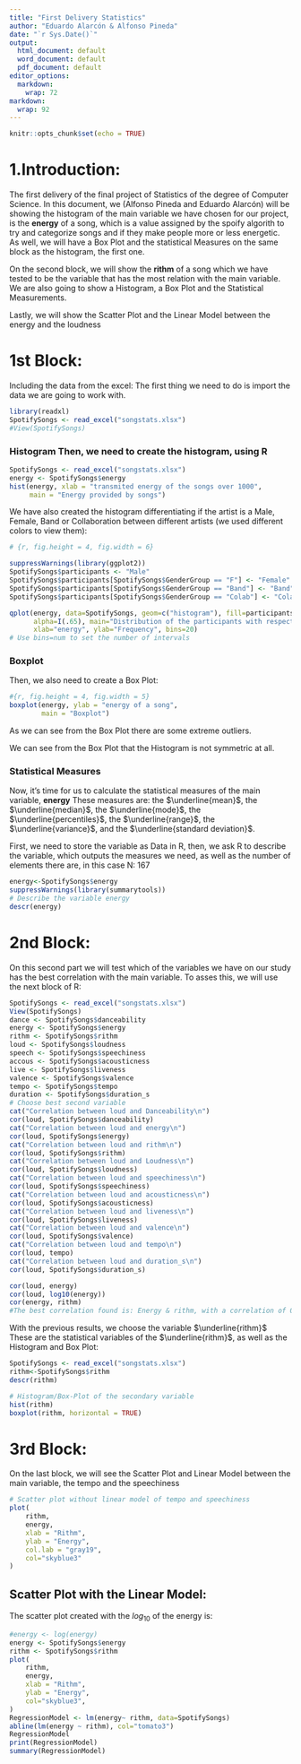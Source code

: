 ```yaml
---
title: "First Delivery Statistics"
author: "Eduardo Alarcón & Alfonso Pineda"
date: "`r Sys.Date()`"
output:
  html_document: default
  word_document: default
  pdf_document: default
editor_options:
  markdown:
    wrap: 72
markdown:
  wrap: 92
---
```


```r
knitr::opts_chunk$set(echo = TRUE)
```

# 1.Introduction:

The first delivery of the final project of Statistics of the degree of
Computer Science. In this document, we (Alfonso Pineda and Eduardo
Alarcón) will be showing the histogram of the main variable we have
chosen for our project, is the $\textbf{energy}$ of a song, which is a value assigned by the
spoify algorith to try and categorize songs and if they make people more or less energetic.
As well, we will have a Box Plot and the statistical Measures on the same block as the histogram, the first one.

On the second block, we will show the $\textbf{rithm}$ of a song which we have tested to be the
variable that has the most relation with the main variable. We are also going
to show a Histogram, a Box Plot and the Statistical Measurements.

Lastly, we will show the Scatter Plot and the Linear Model between the energy and the loudness


# 1st Block:

Including the data from the excel: The first thing we need to do is
import the data we are going to work with.

```r
library(readxl)
SpotifySongs <- read_excel("songstats.xlsx")
#View(SpotifySongs)
```

### Histogram Then, we need to create the histogram, using R

```r
SpotifySongs <- read_excel("songstats.xlsx")
energy <- SpotifySongs$energy
hist(energy, xlab = "transmited energy of the songs over 1000",
     main = "Energy provided by songs")
```

We have also created the histogram differentiating if the artist is a
Male, Female, Band or Collaboration between different artists (we used
different colors to view them):

```r
# {r, fig.height = 4, fig.width = 6}

suppressWarnings(library(ggplot2))
SpotifySongs$participants <- "Male"
SpotifySongs$participants[SpotifySongs$GenderGroup == "F"] <- "Female"
SpotifySongs$participants[SpotifySongs$GenderGroup == "Band"] <- "Band"
SpotifySongs$participants[SpotifySongs$GenderGroup == "Colab"] <- "Colaboration"

qplot(energy, data=SpotifySongs, geom=c("histogram"), fill=participants, 
      alpha=I(.65), main="Distribution of the participants with respect to the energy", 
      xlab="energy", ylab="Frequency", bins=20)
# Use bins=num to set the number of intervals
```

### Boxplot

Then, we also need to create a Box Plot:

```r
#{r, fig.height = 4, fig.width = 5}
boxplot(energy, ylab = "energy of a song", 
        main = "Boxplot")
```

As we can see from the Box Plot there are some extreme outliers. 

We can see from the Box Plot that the Histogram is not symmetric at all.

### Statistical Measures

Now, it's time for us to calculate the statistical measures of the main
variable, $\textbf{energy}$ These measures are: the $\underline{mean}$, the $\underline{median}$,
the $\underline{mode}$, the $\underline{percentiles}$, the $\underline{range}$, the $\underline{variance}$, and the $\underline{standard deviation}$.

First, we need to store the variable as Data in R, then, we ask R to
describe the variable, which outputs the measures we need, as well as
the number of elements there are, in this case N: 167

```r
energy<-SpotifySongs$energy
suppressWarnings(library(summarytools))
# Describe the variable energy
descr(energy)
```


# 2nd Block:

On this second part we will test which of the variables we have on our
study has the best correlation with the main variable. To asses this, we
will use the next block of R:

```r
SpotifySongs <- read_excel("songstats.xlsx")
View(SpotifySongs)
dance <- SpotifySongs$danceability
energy <- SpotifySongs$energy
rithm <- SpotifySongs$rithm
loud <- SpotifySongs$loudness
speech <- SpotifySongs$speechiness
accous <- SpotifySongs$acousticness
live <- SpotifySongs$liveness
valence <- SpotifySongs$valence
tempo <- SpotifySongs$tempo
duration <- SpotifySongs$duration_s
# Choose best second variable
cat("Correlation between loud and Danceability\n")
cor(loud, SpotifySongs$danceability)
cat("Correlation between loud and energy\n")
cor(loud, SpotifySongs$energy)
cat("Correlation between loud and rithm\n")
cor(loud, SpotifySongs$rithm)
cat("Correlation between loud and Loudness\n")
cor(loud, SpotifySongs$loudness)
cat("Correlation between loud and speechiness\n")
cor(loud, SpotifySongs$speechiness)
cat("Correlation between loud and acousticness\n")
cor(loud, SpotifySongs$acousticness)
cat("Correlation between loud and liveness\n")
cor(loud, SpotifySongs$liveness)
cat("Correlation between loud and valence\n")
cor(loud, SpotifySongs$valence)
cat("Correlation between loud and tempo\n")
cor(loud, tempo)
cat("Correlation between loud and duration_s\n")
cor(loud, SpotifySongs$duration_s)

cor(loud, energy)
cor(loud, log10(energy))
cor(energy, rithm)
#The best correlation found is: Energy & rithm, with a correlation of 0.8125021
```


With the previous results, we choose the variable $\underline{rithm}$
These are the statistical variables of the $\underline{rithm}$, as well as the Histogram and Box Plot:

```r
SpotifySongs <- read_excel("songstats.xlsx")
rithm<-SpotifySongs$rithm
descr(rithm)
```

```r
# Histogram/Box-Plot of the secondary variable
hist(rithm)
boxplot(rithm, horizontal = TRUE)
```


# 3rd Block:

On the last block, we will see the Scatter Plot and Linear Model between
the main variable, the tempo and the speechiness

```r
# Scatter plot without linear model of tempo and speechiness
plot(
    rithm,
    energy, 
    xlab = "Rithm",
    ylab = "Energy",
    col.lab = "gray19",
    col="skyblue3"
)
```

## Scatter Plot with the Linear Model:

The scatter plot created with the $log_{10}$ of the energy is:

```r
#energy <- log(energy)
energy <- SpotifySongs$energy
rithm <- SpotifySongs$rithm
plot(
    rithm,
    energy,
    xlab = "Rithm",
    ylab = "Energy",
    col="skyblue3",
)
RegressionModel <- lm(energy~ rithm, data=SpotifySongs)
abline(lm(energy ~ rithm), col="tomato3")
RegressionModel
print(RegressionModel)
summary(RegressionModel)
```



